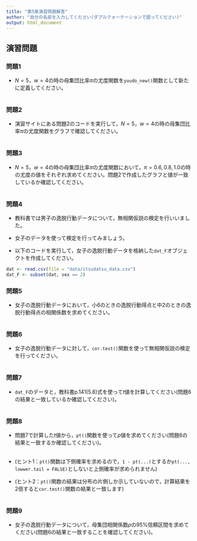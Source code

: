 ```yaml
---
title: "第5章演習問題解答"
author: "自分の名前を入力してください(ダブルクォーテーションで囲ってください)"  
output: html_document
---
```


## 演習問題 {-}

### 問題1 {-}  

- $N = 5$，$w = 4$の時の母集団比率$\pi$の尤度関数を`yuudo_new()`関数として新たに定義してください。

```r

```  

### 問題2 {-}

- 演習サイトにある問題2のコードを実行して，$N = 5$，$w = 4$の時の母集団比率$\pi$の尤度関数をグラフで確認してください。  

```r

```  

### 問題3 {-}

- $N = 5$，$w = 4$の時の母集団比率$\pi$の尤度関数において，$\pi = 0.6, 0.8, 1.0$の時の尤度の値をそれぞれ求めてください。問題2で作成したグラフと値が一致しているか確認してください。  


```r

```  

### 問題4 {-}  

- 教科書では男子の逸脱行動データについて，無相関仮説の検定を行いいました。  
- 女子のデータを使って検定を行ってみましょう。  

- 以下のコードを実行して，女子の逸脱行動データを格納した`dat_F`オブジェクトを作成してください。  

```r
dat <- read.csv(file = "data/itsudatsu_data.csv")
dat_F <- subset(dat, sex == 2)
```  

### 問題5 {-}  

- 女子の逸脱行動データにおいて，小6のときの逸脱行動得点と中2のときの逸脱行動得点の相関係数を求めてください。  

```r


```  

### 問題6 {-}  

- 女子の逸脱行動データに対して，`cor.test()`関数を使って無相関仮説の検定を行ってください。  

```r


```  

### 問題7 {-}  

- `dat_F`のデータと，教科書p.141(5.8)式を使って$t$値を計算してください(問題6の結果と一致しているか確認してください)。  

```r

```  

### 問題8 {-}  

- 問題7で計算した$t$値から，`pt()`関数を使って$p$値を求めてください(問題6の結果と一致するか確認してください)。  
<br>

- (ヒント1：`pt()`関数は下側確率を求めるので，`1 - pt(...)`とするか`pt(..., lowwer.tail = FALSE)`としないと上側確率が求められません)
- (ヒント2：`pt()`関数の結果は分布の片側しか示していないので，計算結果を2倍すると`cor.test()`関数の結果と一致します)

```r

```  

### 問題9 {-}  

- 女子の逸脱行動データについて，母集団相関係数$\rho$の95%信頼区間を求めてください(問題6の結果と一致することを確認してください)。  

```r

```  

